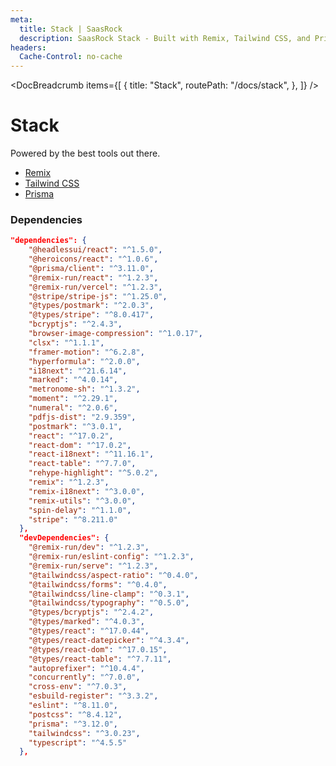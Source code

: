 ```yaml
---
meta:
  title: Stack | SaasRock
  description: SaasRock Stack - Built with Remix, Tailwind CSS, and Prisma.
headers:
  Cache-Control: no-cache
---
```



<DocBreadcrumb
  items={[
    {
      title: "Stack",
      routePath: "/docs/stack",
    },
  ]}
/>

# Stack

Powered by the best tools out there.

- [Remix](https://remix.run/)
- [Tailwind CSS](https://tailwindcss.com/)
- [Prisma](https://www.prisma.io/)

### Dependencies

```json
"dependencies": {
    "@headlessui/react": "^1.5.0",
    "@heroicons/react": "^1.0.6",
    "@prisma/client": "^3.11.0",
    "@remix-run/react": "^1.2.3",
    "@remix-run/vercel": "^1.2.3",
    "@stripe/stripe-js": "^1.25.0",
    "@types/postmark": "^2.0.3",
    "@types/stripe": "^8.0.417",
    "bcryptjs": "^2.4.3",
    "browser-image-compression": "^1.0.17",
    "clsx": "^1.1.1",
    "framer-motion": "^6.2.8",
    "hyperformula": "^2.0.0",
    "i18next": "^21.6.14",
    "marked": "^4.0.14",
    "metronome-sh": "^1.3.2",
    "moment": "^2.29.1",
    "numeral": "^2.0.6",
    "pdfjs-dist": "2.9.359",
    "postmark": "^3.0.1",
    "react": "^17.0.2",
    "react-dom": "^17.0.2",
    "react-i18next": "^11.16.1",
    "react-table": "^7.7.0",
    "rehype-highlight": "^5.0.2",
    "remix": "^1.2.3",
    "remix-i18next": "^3.0.0",
    "remix-utils": "^3.0.0",
    "spin-delay": "^1.1.0",
    "stripe": "^8.211.0"
  },
  "devDependencies": {
    "@remix-run/dev": "^1.2.3",
    "@remix-run/eslint-config": "^1.2.3",
    "@remix-run/serve": "^1.2.3",
    "@tailwindcss/aspect-ratio": "^0.4.0",
    "@tailwindcss/forms": "^0.4.0",
    "@tailwindcss/line-clamp": "^0.3.1",
    "@tailwindcss/typography": "^0.5.0",
    "@types/bcryptjs": "^2.4.2",
    "@types/marked": "^4.0.3",
    "@types/react": "^17.0.44",
    "@types/react-datepicker": "^4.3.4",
    "@types/react-dom": "^17.0.15",
    "@types/react-table": "^7.7.11",
    "autoprefixer": "^10.4.4",
    "concurrently": "^7.0.0",
    "cross-env": "^7.0.3",
    "esbuild-register": "^3.3.2",
    "eslint": "^8.11.0",
    "postcss": "^8.4.12",
    "prisma": "^3.12.0",
    "tailwindcss": "^3.0.23",
    "typescript": "^4.5.5"
  },
```
